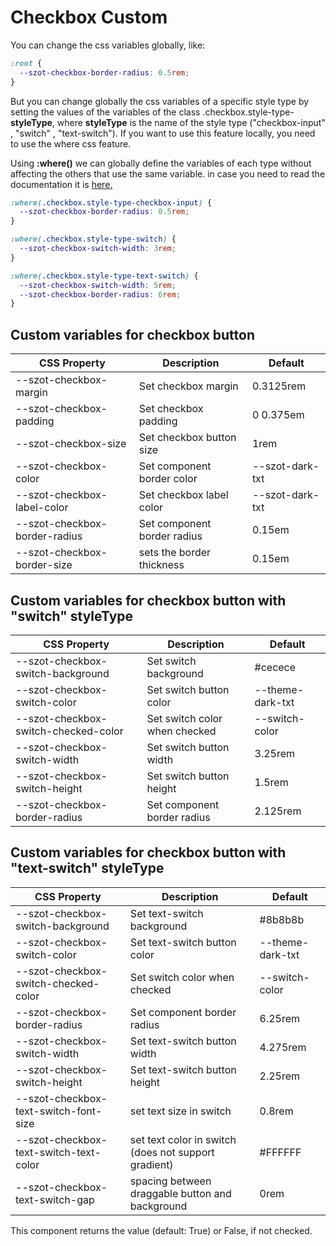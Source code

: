 
<Meta title="Components/FormFields/Checkbox/Custom" />

# Checkbox Custom

<p>
  You can change the css variables globally, like:
</p>

```css
:root {
  --szot-checkbox-border-radius: 0.5rem;
}
```

<p>
  But you can change globally the css variables of a specific style type by setting
  the values of the variables of the class .checkbox.style-type-
  <strong>styleType</strong>, where <strong>styleType</strong> is the name of the
  style type ("checkbox-input" , "switch" , "text-switch"). If you want to use this
  feature locally, you need to use the where css feature.
</p>

<p>
  Using <strong>:where()</strong> we can globally define the variables of each
  type without affecting the others that use the same variable. in case you need
  to read the documentation it is
  <a href="https://developer.mozilla.org/en-US/docs/Web/CSS/:where"> here.</a>
</p>

```css
:where(.checkbox.style-type-checkbox-input) {
  --szot-checkbox-border-radius: 0.5rem;
}

:where(.checkbox.style-type-switch) {
  --szot-checkbox-switch-width: 3rem;
}

:where(.checkbox.style-type-text-switch) {
  --szot-checkbox-switch-width: 5rem;
  --szot-checkbox-border-radius: 6rem;
}
```

## Custom variables for checkbox button

| CSS Property                  | Description                 | Default         |
| ----------------------------- | --------------------------- | --------------- |
| --szot-checkbox-margin        | Set checkbox margin         | 0.3125rem       |
| --szot-checkbox-padding       | Set checkbox padding        | 0 0.375em       |
| --szot-checkbox-size          | Set checkbox button size    | 1rem            |
| --szot-checkbox-color         | Set component border color  | --szot-dark-txt |
| --szot-checkbox-label-color   | Set checkbox label color    | --szot-dark-txt |
| --szot-checkbox-border-radius | Set component border radius | 0.15em          |
| --szot-checkbox-border-size   | sets the border thickness   | 0.15em          |

## Custom variables for checkbox button with "switch" styleType

| CSS Property                         | Description                   | Default          |
| ------------------------------------ | ----------------------------- | ---------------- |
| --szot-checkbox-switch-background    | Set switch background         | #cecece          |
| --szot-checkbox-switch-color         | Set switch button color       | --theme-dark-txt |
| --szot-checkbox-switch-checked-color | Set switch color when checked | --switch-color   |
| --szot-checkbox-switch-width         | Set switch button width       | 3.25rem          |
| --szot-checkbox-switch-height        | Set switch button height      | 1.5rem           |
| --szot-checkbox-border-radius        | Set component border radius   | 2.125rem         |

## Custom variables for checkbox button with "text-switch" styleType

| CSS Property                           | Description                                          | Default          |
| -------------------------------------- | ---------------------------------------------------- | ---------------- |
| --szot-checkbox-switch-background      | Set text-switch background                           | #8b8b8b          |
| --szot-checkbox-switch-color           | Set text-switch button color                         | --theme-dark-txt |
| --szot-checkbox-switch-checked-color   | Set switch color when checked                        | --switch-color   |
| --szot-checkbox-border-radius          | Set component border radius                          | 6.25rem          |
| --szot-checkbox-switch-width           | Set text-switch button width                         | 4.275rem         |
| --szot-checkbox-switch-height          | Set text-switch button height                        | 2.25rem          |
| --szot-checkbox-text-switch-font-size  | set text size in switch                              | 0.8rem           |
| --szot-checkbox-text-switch-text-color | set text color in switch (does not support gradient) | #FFFFFF          |
| --szot-checkbox-text-switch-gap        | spacing between draggable button and background      | 0rem             |

<p>
  This component returns the value (default: True) or False, if not checked.
</p>
